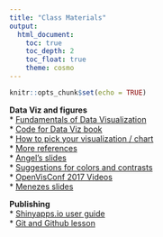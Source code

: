```yaml
---
title: "Class Materials"
output: 
  html_document:
    toc: true
    toc_depth: 2
    toc_float: true
    theme: cosmo
---
```


```r
knitr::opts_chunk$set(echo = TRUE)
```

**Data Viz and figures**  
* [Fundamentals of Data Visualization](https://serialmentor.com/dataviz/index.html)  
* [Code for Data Viz book](https://github.com/clauswilke/dataviz)  
* [How to pick your visualization / chart](https://www.data-to-viz.com/)  
* [More references](https://datavizf18.classes.andrewheiss.com/reference/)  
* [Angel's slides](DataDesign.pdf)  
* [Suggestions for colors and contrasts](https://missgeeky.com/2017/08/09/the-art-of-slide-design-principle-2/)  
* [OpenVisConf 2017 Videos](http://www.openvisconf.com/2017/#videos)  
* [Menezes slides]("Menezes_Understanding_Audience.pdf")

**Publishing**  
* [Shinyapps.io user guide](https://docs.rstudio.com/shinyapps.io/)  
* [Git and Github lesson](http://swcarpentry.github.io/git-novice/)
